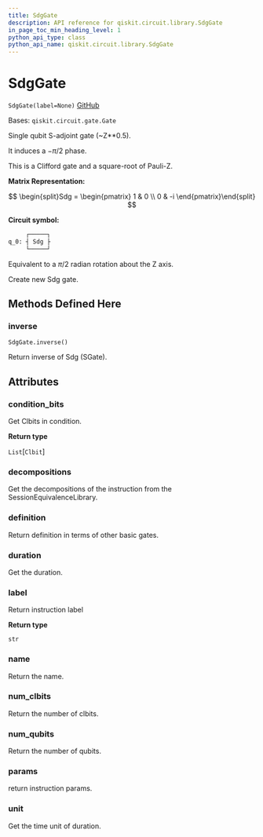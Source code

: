 ```yaml
---
title: SdgGate
description: API reference for qiskit.circuit.library.SdgGate
in_page_toc_min_heading_level: 1
python_api_type: class
python_api_name: qiskit.circuit.library.SdgGate
---
```


# SdgGate

<span id="qiskit.circuit.library.SdgGate" />

`SdgGate(label=None)` [GitHub](https://github.com/qiskit/qiskit/tree/stable/0.20/qiskit/circuit/library/standard_gates/s.py "view source code")

Bases: `qiskit.circuit.gate.Gate`

Single qubit S-adjoint gate (\~Z\*\*0.5).

It induces a $-\pi/2$ phase.

This is a Clifford gate and a square-root of Pauli-Z.

**Matrix Representation:**

$$
\begin{split}Sdg = \begin{pmatrix}
        1 & 0 \\
        0 & -i
    \end{pmatrix}\end{split}
$$

**Circuit symbol:**

```python
     ┌─────┐
q_0: ┤ Sdg ├
     └─────┘
```

Equivalent to a $\pi/2$ radian rotation about the Z axis.

Create new Sdg gate.

## Methods Defined Here

### inverse

<span id="qiskit.circuit.library.SdgGate.inverse" />

`SdgGate.inverse()`

Return inverse of Sdg (SGate).

## Attributes

<span id="qiskit.circuit.library.SdgGate.condition_bits" />

### condition\_bits

Get Clbits in condition.

**Return type**

`List`\[`Clbit`]

<span id="qiskit.circuit.library.SdgGate.decompositions" />

### decompositions

Get the decompositions of the instruction from the SessionEquivalenceLibrary.

<span id="qiskit.circuit.library.SdgGate.definition" />

### definition

Return definition in terms of other basic gates.

<span id="qiskit.circuit.library.SdgGate.duration" />

### duration

Get the duration.

<span id="qiskit.circuit.library.SdgGate.label" />

### label

Return instruction label

**Return type**

`str`

<span id="qiskit.circuit.library.SdgGate.name" />

### name

Return the name.

<span id="qiskit.circuit.library.SdgGate.num_clbits" />

### num\_clbits

Return the number of clbits.

<span id="qiskit.circuit.library.SdgGate.num_qubits" />

### num\_qubits

Return the number of qubits.

<span id="qiskit.circuit.library.SdgGate.params" />

### params

return instruction params.

<span id="qiskit.circuit.library.SdgGate.unit" />

### unit

Get the time unit of duration.

